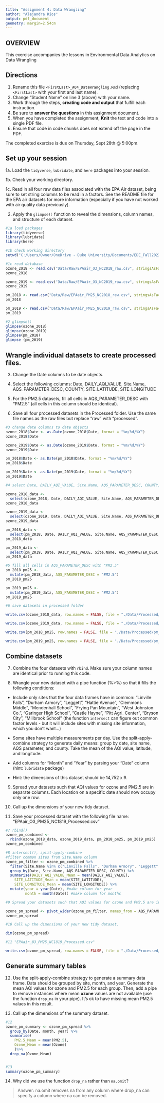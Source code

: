 ```yaml
---
title: "Assignment 4: Data Wrangling"
author: "Alejandra Rios"
output: pdf_document
geometry: margin=2.54cm
---
```


## OVERVIEW

This exercise accompanies the lessons in Environmental Data Analytics on Data Wrangling 

## Directions

1. Rename this file `<FirstLast>_A04_DataWrangling.Rmd` (replacing `<FirstLast>` with your first and last name).
2. Change "Student Name" on line 3 (above) with your name.
3. Work through the steps, **creating code and output** that fulfill each instruction.
4. Be sure to **answer the questions** in this assignment document.
5. When you have completed the assignment, **Knit** the text and code into a single PDF file.
6. Ensure that code in code chunks does not extend off the page in the PDF.

The completed exercise is due on Thursday, Sept 28th @ 5:00pm.

## Set up your session 

1a. Load the `tidyverse`,  `lubridate`, and `here` packages into your session.

1b. Check your working directory.

1c. Read in all four raw data files associated with the EPA Air dataset, being sure to set string columns to be read in a factors. See the README file for the EPA air datasets for more information (especially if you have not worked with air quality data previously). 

2. Apply the `glimpse()` function to reveal the dimensions, column names, and structure of each dataset. 

```r
#1a load packages
library(tidyverse)
library(lubridate)
library(here)

#1b check working directory
setwd("C:/Users/Owner/OneDrive - Duke University/Documents/EDE_Fall2023")

#1c read database
ozone_2018 <- read.csv("Data/Raw/EPAair_O3_NC2018_raw.csv", stringsAsFactors = TRUE)
ozone_2018

ozone_2019 <- read.csv("Data/Raw/EPAair_O3_NC2019_raw.csv", stringsAsFactors = TRUE)
ozone_2019

pm_2018 <- read.csv("Data/Raw/EPAair_PM25_NC2018_raw.csv", stringsAsFactors = TRUE)
pm_2018

pm_2019 <- read.csv("Data/Raw/EPAair_PM25_NC2019_raw.csv", stringsAsFactors = TRUE)
pm_2019

#2 glimpse()
glimpse(ozone_2018)
glimpse(ozone_2019)
glimpse(pm_2018)
glimpse (pm_2019)

```


## Wrangle individual datasets to create processed files.

3. Change the Date columns to be date objects.

4. Select the following columns: Date, DAILY_AQI_VALUE, Site.Name, AQS_PARAMETER_DESC, COUNTY, SITE_LATITUDE, SITE_LONGITUDE

5. For the PM2.5 datasets, fill all cells in AQS_PARAMETER_DESC with "PM2.5" (all cells in this column should be identical).

6. Save all four processed datasets in the Processed folder. Use the same file names as the raw files but replace "raw" with "processed".

```r
#3 change date columns to date objects
ozone_2018$Date <- as.Date(ozone_2018$Date, format = "%m/%d/%Y")
ozone_2018$Date

ozone_2019$Date <- as.Date(ozone_2019$Date, format = "%m/%d/%Y")
ozone_2019$Date

pm_2018$Date <- as.Date(pm_2018$Date, format = "%m/%d/%Y")
pm_2018$Date

pm_2019$Date <- as.Date(pm_2019$Date, format = "%m/%d/%Y")
pm_2019$Date

#4 select Date, DAILY_AQI_VALUE, Site.Name, AQS_PARAMETER_DESC, COUNTY, SITE_LATITUDE, SITE_LONGITUDE

ozone_2018_data <- 
  select(ozone_2018, Date, DAILY_AQI_VALUE, Site.Name, AQS_PARAMETER_DESC, COUNTY, SITE_LATITUDE, SITE_LONGITUDE)
ozone_2018_data

ozone_2019_data <-
  select(ozone_2019, Date, DAILY_AQI_VALUE, Site.Name, AQS_PARAMETER_DESC, COUNTY, SITE_LATITUDE, SITE_LONGITUDE)
ozone_2019_data

pm_2018_data <-
  select(pm_2018, Date, DAILY_AQI_VALUE, Site.Name, AQS_PARAMETER_DESC, COUNTY, SITE_LATITUDE, SITE_LONGITUDE)
pm_2018_data

pm_2019_data <-
  select(pm_2019, Date, DAILY_AQI_VALUE, Site.Name, AQS_PARAMETER_DESC, COUNTY, SITE_LATITUDE, SITE_LONGITUDE)
pm_2019_data

#5 fill all cells in AQS_PARAMETER_DESC with "PM2.5"
pm_2018_pm25 <-
  mutate(pm_2018_data, AQS_PARAMETER_DESC = "PM2.5")
pm_2018_pm25

pm_2019_pm25 <-
  mutate(pm_2019_data, AQS_PARAMETER_DESC = "PM2.5")
pm_2019_pm25

#6 save datasets in processed folder

write.csv(ozone_2018_data, row.names = FALSE, file = "./Data/Processed/ozone_2018_processed.csv")

write.csv(ozone_2019_data, row.names = FALSE, file = "./Data/Processed/ozone_2019_processed.csv")

write.csv(pm_2018_pm25, row.names = FALSE, file = "./Data/Processed/pm_2018_processed.csv")

write.csv(pm_2019_pm25, row.names = FALSE, file = "./Data/Processed/pm_2019_processed.csv")

```


## Combine datasets

7. Combine the four datasets with `rbind`. Make sure your column names are identical prior to running this code.

8. Wrangle your new dataset with a pipe function (%>%) so that it fills the following conditions: 

  * Include only sites that the four data frames have in common: "Linville Falls", "Durham Armory", "Leggett", "Hattie Avenue", "Clemmons Middle", "Mendenhall School", "Frying Pan Mountain", "West Johnston Co.", "Garinger High School", "Castle Hayne", "Pitt Agri. Center", "Bryson City", "Millbrook School" (the function `intersect` can figure out common factor levels - but it will include sites with missing site information, which you don't want...) 

  * Some sites have multiple measurements per day. Use the split-apply-combine strategy to generate daily means: group by date, site name, AQS parameter, and county. Take the mean of the AQI value, latitude, and longitude.
  
  * Add columns for "Month" and "Year" by parsing your "Date" column (hint: `lubridate` package)
  
  * Hint: the dimensions of this dataset should be 14,752 x 9.

9. Spread your datasets such that AQI values for ozone and PM2.5 are in separate columns. Each location on a specific date should now occupy only one row.

10. Call up the dimensions of your new tidy dataset.

11. Save your processed dataset with the following file name: "EPAair_O3_PM25_NC1819_Processed.csv"

```r
#7 rbind()
ozone_pm_combined <- 
  rbind(ozone_2018_data, ozone_2019_data, pm_2018_pm25, pm_2019_pm25)
ozone_pm_combined

#8 intersect(), split-apply-combine
#filter common sites from Site.Name column
ozone_pm_filter <- ozone_pm_combined %>%
  filter(Site.Name %in% c("Linville Falls", "Durham Armory", "Leggett", "Hattie Avenue", "Clemmons Middle", "Mendenhall School", "Frying Pan Mountain", "West Johnston Co.", "Garinger High School", "Castle Hayne", "Pitt Agri. Center", "Bryson City", "Millbrook School")) %>%
  group_by(Date, Site.Name, AQS_PARAMETER_DESC, COUNTY) %>%
  summarise(DAILY_AQI_VALUE_Mean = mean(DAILY_AQI_VALUE),
    SITE_LATITUDE_Mean = mean(SITE_LATITUDE),
    SITE_LONGITUDE_Mean = mean(SITE_LONGITUDE)) %>%
  mutate(year = year(Date), #make column for year
         month = month(Date)) #make column for months 

#9 Spread your datasets such that AQI values for ozone and PM2.5 are in separate columns. Each location on a specific date should now occupy only one row.

ozone_pm_spread <- pivot_wider(ozone_pm_filter, names_from = AQS_PARAMETER_DESC, values_from = DAILY_AQI_VALUE_Mean)
ozone_pm_spread

#10 Call up the dimensions of your new tidy dataset.

dim(ozone_pm_spread)

#11 "EPAair_O3_PM25_NC1819_Processed.csv"

write.csv(ozone_pm_spread, row.names = FALSE, file = "./Data/Processed/pm_2018_processed.csv")

```


## Generate summary tables

12. Use the split-apply-combine strategy to generate a summary data frame. Data should be grouped by site, month, and year. Generate the mean AQI values for ozone and PM2.5 for each group. Then, add a pipe to remove instances where mean **ozone** values are not available (use the function `drop_na` in your pipe). It's ok to have missing mean PM2.5 values in this result. 

13. Call up the dimensions of the summary dataset.

```r

#12 
ozone_pm_summary <- ozone_pm_spread %>%
  group_by(Date, month, year) %>%
  summarise(
    PM2.5_Mean = mean(PM2.5), 
    Ozone_Mean = mean(Ozone)
    )%>%
  drop_na(Ozone_Mean)


#13
summary(ozone_pm_summary)
```

14. Why did we use the function `drop_na` rather than `na.omit`?

> Answer: na.omit removes na from any column where drop_na can specify a column where na can be removed.  
